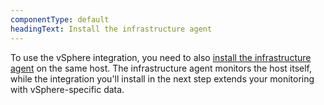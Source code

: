 ```yaml
---
componentType: default
headingText: Install the infrastructure agent
---
```


To use the vSphere integration, you need to also [install the infrastructure agent](/docs/infrastructure/install-infrastructure-agent/get-started/install-infrastructure-agent-new-relic/) on the same host. The infrastructure agent monitors the host itself, while the integration you'll install in the next step extends your monitoring with vSphere-specific data.
